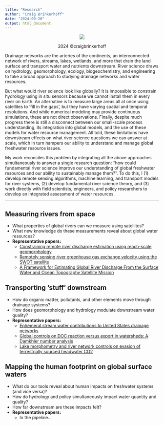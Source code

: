 ```yaml
---
title: "Research"
author: "Craig Brinkerhoff"
date: "2024-09-20"
output: html_document
---
```

<center>
![](stream_to_ocean_observation_system_vector.png)
<p>2024 &#169;craigbrinkerhoff</p>
</center>
Drainage networks are the arteries of the continents, an interconnected network of rivers, streams, lakes, wetlands, and more that drain the land surface and transport water and nutrients downstream. River science draws on hydrology, geomorphology, ecology, biogeochemistry, and engineering to take a broad approach to studying drainage networks and water resources.

But what would river science look like globally? It is impossible to constrain hydrology using in situ sensors because we cannot install them in every river on Earth. An alternative is to measure large areas all at once using satellites to ‘fill in the gaps’, but they have varying spatial and temporal resolutions. And while numerical modeling may provide continuous simulations, these are not direct observations. Finally, despite much progress there is still a disconnect between our small-scale process understanding, its integration into global models, and the use of these models for water resource management. All told, these limitations have downstream effects on what river science questions we can answer at scale, which in turn hampers our ability to understand and manage global freshwater resource issues.

My work reconciles this problem by integrating all the above approaches simultaneously to answer a single research question: “how could fundamental river science improve our understanding of global freshwater resources and our ability to sustainably manage them?”. To do this, I (1) develop remote sensing algorithms, machine learning, and transport models for river systems, (2) develop fundamental river science theory, and (3) work directly with field scientists, engineers, and policy researchers to develop an integrated assessment of water resources.

-------------------------------

## Measuring rivers from space
- What properties of global rivers can we measure using satellites?
- What new knowledge do these measurements reveal about global water resources?
- **Representative papers:**
  - [Constraining remote river discharge estimation using reach-scale geomorphology](https://doi.org/10.1029/2020WR027949)
  - [Remotely sensing river greenhouse gas exchange velocity using the SWOT satellite](https://doi.org/10.1029/2022GB007419)
  - [A Framework for Estimating Global River Discharge From the Surface Water and Ocean Topography Satellite Mission](https://doi.org/10.1029/2021WR031614)

## Transporting 'stuff' downstream
- How do organic matter, pollutants, and other elements move through drainage systems?
- How does geomorphology and hydrology modulate downstream water quality?
- **Representative papers:**
  - [Ephemeral stream water contributions to United States drainage networks](https://doi.org/10.1126/science.adg9430)
  - [Global controls on DOC reaction versus export in watersheds: A Damkhler number analysis](https://doi.org/10.1029/2021GB007278)
  - [Lake morphometry and river network controls on evasion of terrestrially sourced headwater CO2](https://doi.org/10.1029/2020GL090068)

## Mapping the human footprint on global surface waters
- What do our tools reveal about human impacts on freshwater systems (and vice versa)?
- How do hydrology and policy simultaneously impact water quantity and quality?
- How far downstream are these impacts felt?
- **Representative papers:**
  - In the pipeline...